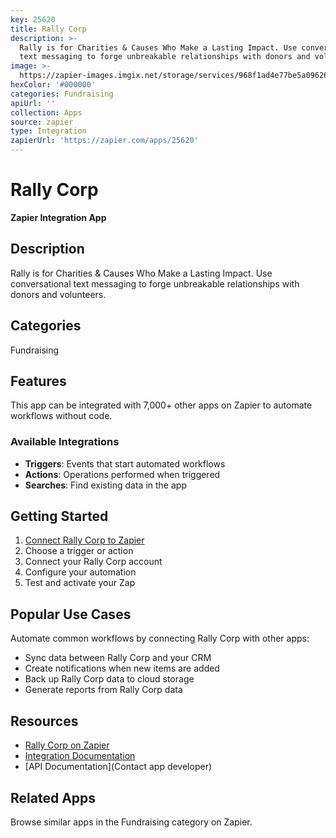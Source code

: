 ```yaml
---
key: 25620
title: Rally Corp
description: >-
  Rally is for Charities & Causes Who Make a Lasting Impact. Use conversational
  text messaging to forge unbreakable relationships with donors and volunteers.
image: >-
  https://zapier-images.imgix.net/storage/services/968f1ad4e77be5a0962637c155ed0cbd_2.png?auto=format%2Ccompress&ixlib=python-3.0.0&q=50
hexColor: '#000000'
categories: Fundraising
apiUrl: ''
collection: Apps
source: zapier
type: Integration
zapierUrl: 'https://zapier.com/apps/25620'
---
```

# Rally Corp

**Zapier Integration App**

## Description

Rally is for Charities & Causes Who Make a Lasting Impact. Use conversational text messaging to forge unbreakable relationships with donors and volunteers.

## Categories

Fundraising

## Features

This app can be integrated with 7,000+ other apps on Zapier to automate workflows without code.

### Available Integrations

- **Triggers**: Events that start automated workflows
- **Actions**: Operations performed when triggered
- **Searches**: Find existing data in the app

## Getting Started

1. [Connect Rally Corp to Zapier](https://zapier.com/apps/25620)
2. Choose a trigger or action
3. Connect your Rally Corp account
4. Configure your automation
5. Test and activate your Zap

## Popular Use Cases

Automate common workflows by connecting Rally Corp with other apps:

- Sync data between Rally Corp and your CRM
- Create notifications when new items are added
- Back up Rally Corp data to cloud storage
- Generate reports from Rally Corp data

## Resources

- [Rally Corp on Zapier](https://zapier.com/apps/25620)
- [Integration Documentation](https://zapier.com/apps/25620/integrations)
- [API Documentation](Contact app developer)

## Related Apps

Browse similar apps in the Fundraising category on Zapier.
